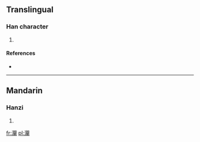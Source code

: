 ==Translingual==

===Han character===
{{Han char|rn=85|rad=水|as=20|sn=23|four=3712<sub>0</sub>|canj=水日弓十 (EANJ)}}

# {{defn|Han|sort=水20}}

====References====
* {{Han ref|kx=0663.310|dkj=18793|dj=1072.190|hdz=31797.060|uh=705B|ud=28763|bh=F7E4|bd=63460}}

----

==Mandarin==

===Hanzi===
{{cmn-hanzi|pin=[[chǎn]] ([[chan3]])|wg=[[ch'an3|ch'an<sup>3</sup>]]}}

# {{defn|Mandarin|sort=水20}}

[[fr:灛]]
[[pl:灛]]
